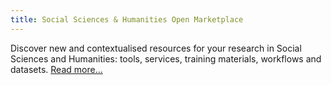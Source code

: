 ```yaml
---
title: Social Sciences & Humanities Open Marketplace
---
```


Discover new and contextualised resources for your research in Social Sciences and Humanities:
tools, services, training materials, workflows and datasets. [Read more...](/about/service)
